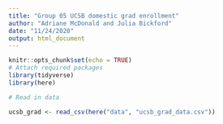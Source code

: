 ```yaml
---
title: "Group 05 UCSB domestic grad enrollment"
author: "Adriane McDonald and Julia Bickford"
date: "11/24/2020"
output: html_document
---
```


```r
knitr::opts_chunk$set(echo = TRUE)
# Attach required packages
library(tidyverse)
library(here)
```

```r
# Read in data

ucsb_grad <- read_csv(here("data", "ucsb_grad_data.csv"))
```


